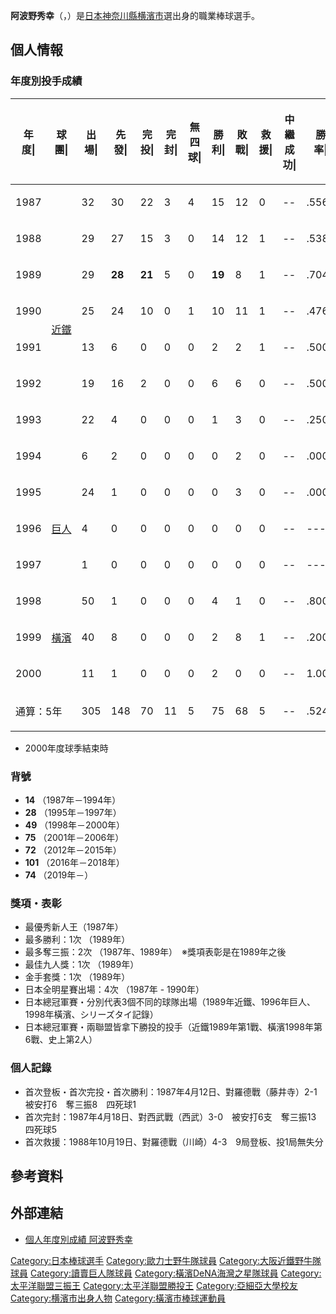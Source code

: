 {{Infobox NPB player|
|name=阿波野 秀幸|
|image=|
|width=300|
|birthdate={{birth date and age|1964|7|28}}|
|birth_place={{JPN}}[[神奈川縣|神奈川縣]][[横濱市|横濱市]]|
|position=|
|team=|
|number=|
|bats=左|
|throws=左|
|debutyear=1987年4月12日|
|debutteam=大阪近鐵野牛|
|statyear=2000年球季|
|stat1label=勝投—敗投
|stat1value=75—68
|stat2label=中繼—救援
|stat2value=0—5
|stat3label=三振—四死
|stat3value=985—410
|stat4label=防禦率
|stat4value=3.71
|teams=<nowiki></nowiki>
* 横濱市立櫻丘高等學校
* [[亞細亞大學|亞細亞大學]]
* [[大阪近鐵野牛|大阪近鐵野牛]](1987年－1994年)
* [[讀賣巨人|讀賣巨人]](1995年－1997年)
* [[橫濱灣星|橫濱灣星]](1998年－2000年)
'''教練時期'''
* [[讀賣巨人|讀賣巨人]]二軍投手教練(2001年－2005年)
* [[橫濱灣星|橫濱灣星]]一軍投手教練(2006年)
* [[讀賣巨人|讀賣巨人]]三軍投手教練(2012年－2018年) 
* [[中日龍|中日龍]]一軍投手教練(2019年－2021年) 
}}

'''阿波野秀幸'''（{{jpn|j=阿波野 秀幸|hg=あわの ひでゆき|rm=Awano Hideyuki}}，{{bd|1975年|11月8日|catIdx=Awano, Hideyuki}}）是[[日本|日本]][[神奈川縣|神奈川縣]][[横濱市|横濱市]]選出身的職業棒球選手。

== 個人情報 ==
=== 年度別投手成績 ===
{| class="wikitable" style="text-align:right; font-size:small"
|-bgcolor="#efefef"
!年<br>度|!!球<br>團|!!出<br>場|!!先<br>發|!!完<br>投|!!完<br>封|!!無<br>四<br>球|!!勝<br>利|!!敗<br>戰|!!救<br>援|!!中<br>繼<br>成<br>功|!!勝<br>率|!!打<br>者|!!投<br>球<br>局<br>數|!!被<br>安<br>打|!!被<br>全<br>壘<br>打|!!保<br>送|!!敬<br>遠|!!觸<br>身<br>球|!!三<br>振<br>數|!!暴<br>投|!!犯<br>規|!!失分|!!自<br>責<br>分|!!防<br>禦<br>率|!!WHIP
|-
|style="text-align:center;"|1987
|rowspan="8" style="text-align: center; white-space: nowrap;"|[[大阪近鐵野牛|近鐵]]
|32||30||22||3||4||15||12||0||--||.556||'''1002'''||'''249.2'''||211||27||58||2||4||'''201'''||3||0||86||80||2.88||1.08
|-
|style="text-align:center;"|1988
|29||27||15||3||0||14||12||1||--||.538||898||220.1||199||21||51||6||5||181||1||0||66||64||2.61||1.13
|-
|style="text-align:center;"|1989
|29||'''28'''||'''21'''||5||0||'''19'''||8||1||--||.704||955||'''235.2'''||187||25||80||4||4||'''183'''||4||0||75||71||2.71||1.13
|-
|style="text-align:center;"|1990
|25||24||10||0||1||10||11||1||--||.476||815||190.2||192||'''33'''||62||5||3||141||5||2||111||98||4.63||1.33
|-
|style="text-align:center;"|1991
|13||6||0||0||0||2||2||1||--||.500||163||38.1||41||7||12||0||2||20||4||0||22||21||4.93||1.38
|-
|style="text-align:center;"|1992
|19||16||2||0||0||6||6||0||--||.500||408||93.2||95||5||38||1||4||77||2||0||38||35||3.36||1.42
|-
|style="text-align:center;"|1993
|22||4||0||0||0||1||3||0||--||.250||244||50.2||69||11||30||3||0||38||0||0||43||39||6.93||1.95
|-
|style="text-align:center;"|1994
|6||2||0||0||0||0||2||0||--||.000||58||10.1||22||2||6||1||0||9||1||0||14||14||12.19||2.71
|-
|style="text-align:center;"|1995
|rowspan="3" style="text-align:center;white-space:nowrap;"|[[讀賣巨人|巨人]]
|24||1||0||0||0||0||3||0||--||.000||139||29.1||33||2||19||2||2||26||2||0||19||14||4.30||1.77
|-
|style="text-align:center;"|1996
|4||0||0||0||0||0||0||0||--||----||35||9.0||5||0||2||1||0||13||0||0||3||3||3.00||0.78
|-
|style="text-align:center;"|1997
|1||0||0||0||0||0||0||0||--||----||1||0.0||0||0||1||0||0||0||0||0||0||0||----||----
|-
|style="text-align:center;"|1998
|rowspan="3" style="text-align:center;white-space:nowrap;"|[[橫濱灣星|橫濱]]
|50||1||0||0||0||4||1||0||--||.800||237||54.0||50||6||22||1||4||44||3||2||29||28||4.67||1.33
|-
|style="text-align:center;"|1999
|40||8||0||0||0||2||8||1||--||.200||295||62.2||79||10||24||0||6||41||1||0||49||44||6.32||1.64
|-
|style="text-align:center;"|2000
|11||1||0||0||0||2||0||0||--||1.000||66||15.2||15||1||5||0||2||11||0||0||8||8||4.60||1.28
|-
!colspan="2"|通算：5年
|305||148||70||11||5||75||68||5||--||.524||5316||1260.0||1198||150||410||26||36||985||26||4||563||519||3.71||1.28
|}
* 2000年度球季結束時

=== 背號 ===
* '''14''' （1987年－1994年）
* '''28''' （1995年－1997年）
* '''49''' （1998年－2000年）
* '''75''' （2001年－2006年）
* '''72''' （2012年－2015年）
* '''101''' （2016年－2018年）
* '''74''' （2019年－）

=== 獎項・表彰 ===
* 最優秀新人王（1987年）
* 最多勝利：1次 （1989年）
* 最多奪三振：2次 （1987年、1989年）　※獎項表彰是在1989年之後
* 最佳九人獎：1次 （1989年）
* 金手套獎：1次 （1989年）
* 日本全明星賽出場：4次 （1987年 - 1990年）
* 日本總冠軍賽・分別代表3個不同的球隊出場（1989年近鐵、1996年巨人、1998年橫濱、シリーズタイ記錄）
* 日本總冠軍賽・兩聯盟皆拿下勝投的投手（近鐵1989年第1戰、橫濱1998年第6戰、史上第2人）

=== 個人記錄 ===
* 首次登板・首次完投・首次勝利：1987年4月12日、對羅德戰（藤井寺）2-1　被安打6　奪三振8　四死球1
* 首次完封：1987年4月18日、對西武戰（西武）3-0　被安打6支　奪三振13　四死球5
* 首次救援：1988年10月19日、對羅德戰（川崎）4-3　9局登板、投1局無失分

== 參考資料 ==
{{reflist}}

== 外部連結 ==
* [https://npb.jp/bis/players/51153864.html 個人年度別成績 阿波野秀幸] {{Wayback|url=https://npb.jp/bis/players/51153864.html |date=20201220071248 }} {{ja icon}}

{{太平洋聯盟新人王}}
{{日本太平洋聯盟最多勝投手}}
{{日本太平洋聯盟最多三振}}
{{日本太平洋聯盟最佳九人投手}}
{{DEFAULTSORT:Awano, Hideyuki}}
[[Category:日本棒球選手|Category:日本棒球選手]]
[[Category:歐力士野牛隊球員|Category:歐力士野牛隊球員]]
[[Category:大阪近鐵野牛隊球員|Category:大阪近鐵野牛隊球員]]
[[Category:讀賣巨人隊球員|Category:讀賣巨人隊球員]]
[[Category:橫濱DeNA海灣之星隊球員|Category:橫濱DeNA海灣之星隊球員]]
[[Category:太平洋聯盟三振王|Category:太平洋聯盟三振王]]
[[Category:太平洋聯盟勝投王|Category:太平洋聯盟勝投王]]
[[Category:亞細亞大學校友|Category:亞細亞大學校友]]
[[Category:横濱市出身人物|Category:横濱市出身人物]]
[[Category:橫濱市棒球運動員|Category:橫濱市棒球運動員]]
